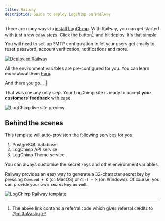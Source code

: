 ```yaml
---
title: Railway
description: Guide to deploy LogChimp on Railway
---
```


There are many ways to [install LogChimp](/docs/install). With Railway, you can get started with just a few easy steps. Click the button[^1], and hit deploy. It's that simple.

<Alert type="tip">
	You will need to set-up SMTP configuration to let your users get emails to reset password, account verification, notifications and more.
</Alert>

[![Deploy on Railway](https://railway.app/button.svg)](https://railway.app/new/template/3Bm-Un?referralCode=mittalyashu)

All the environment variables are pre-configured for you. You can learn more about them [here](/docs/environment-variables).

And there you go... 🚄

That was one any only step. Your LogChimp site is ready to accept **your customers' feedback** with ease.

![LogChimp live site preview](/images/docs/install/railway/07_logchimp-live-site-preview.png)

## Behind the scenes

This template will auto-provision the following services for you:

1. PostgreSQL database
2. LogChimp API service
3. LogChimp Theme service

You can always customise the secret keys and other environment variables.

Railway provides an easy way to generate a 32-character secret key by pressing `Command + K` (on MacOS) or `Ctrl + K` (on Windows). Of course, you can provide your own secret key as well.

![LogChimp Railway template](/images/docs/install/railway/01_logchimp-railway-template.png)

[^1]: The above link contains a referral code which gives referral credits to [@mittalyashu](https://github.com/mittalyashu).
